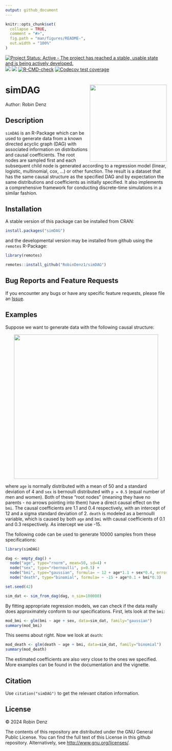 ```yaml
---
output: github_document
---
```


<!-- README.md is generated from README.Rmd. Please edit that file -->

```r
knitr::opts_chunk$set(
  collapse = TRUE,
  comment = "#>",
  fig.path = "man/figures/README-",
  out.width = "100%"
)
```

<!-- badges: start -->
[![Project Status: Active - The project has reached a stable, usable state and is being actively developed.](https://www.repostatus.org/badges/latest/active.svg)](https://www.repostatus.org/#active)
[![](https://www.r-pkg.org/badges/version/simDAG?color=green)](https://cran.r-project.org/package=simDAG)
[![](http://cranlogs.r-pkg.org/badges/grand-total/simDAG?color=blue)](https://cran.r-project.org/package=simDAG)
[![R-CMD-check](https://github.com/RUB-AMIB/simDAG/actions/workflows/R-CMD-check.yaml/badge.svg)](https://github.com/RUB-AMIB/simDAG/actions/workflows/R-CMD-check.yaml)
[![Codecov test coverage](https://codecov.io/gh/RobinDenz1/simDAG/branch/main/graph/badge.svg)](https://app.codecov.io/gh/RobinDenz1/simDAG?branch=main)
<!-- badges: end -->

# simDAG <img src="man/figures/logo.png" height="240" align="right" />

Author: Robin Denz

## Description

`simDAG` is an R-Package which can be used to generate data from a known directed acyclic graph (DAG) with associated information on distributions and causal coefficients. The root nodes are sampled first and each subsequent child node is generated according to a regression model (linear, logistic, multinomial, cox, ...) or other function. The result is a dataset that has the same causal structure as the specified DAG and by expectation the same distributions and coefficients as initially specified. It also implements a comprehensive framework for conducting discrete-time simulations in a similar fashion.

## Installation

A stable version of this package can be installed from CRAN:

```R
install.packages("simDAG")
```

and the developmental version may be installed from github using the `remotes` R-Package:

```R
library(remotes)

remotes::install_github("RobinDenz1/simDAG")
```

## Bug Reports and Feature Requests

If you encounter any bugs or have any specific feature requests, please file an [Issue](https://github.com/RobinDenz1/simDAG/issues).

## Examples

Suppose we want to generate data with the following causal structure:

<p align="center">
	<img src="man/figures/example_DAG.png" width="450" />
</p>

where `age` is normally distributed with a mean of 50 and a standard deviation of 4 and `sex` is bernoulli distributed with `p = 0.5` (equal number of men and women). Both of these "root nodes" (meaning they have no parents - no arrows pointing into them) have a direct causal effect on the `bmi`. The causal coefficients are 1.1 and 0.4 respectively, with an intercept of 12 and a sigma standard deviation of 2. `death` is modeled as a bernoulli variable, which is caused by both `age` and `bmi` with causal coefficients of 0.1 and 0.3 respectively. As intercept we use -15.

The following code can be used to generate 10000 samples from these specifications:

```r
library(simDAG)

dag <- empty_dag() +
  node("age", type="rnorm", mean=50, sd=4) +
  node("sex", type="rbernoulli", p=0.5) +
  node("bmi", type="gaussian", formula= ~ 12 + age*1.1 + sex*0.4, error=2) +
  node("death", type="binomial", formula= ~ -15 + age*0.1 + bmi*0.3)

set.seed(42)

sim_dat <- sim_from_dag(dag, n_sim=100000)
```

By fitting appropriate regression models, we can check if the data really does approximately conform to our specifications. First, lets look at the `bmi`:

```r
mod_bmi <- glm(bmi ~ age + sex, data=sim_dat, family="gaussian")
summary(mod_bmi)
```

This seems about right. Now we look at `death`:

```r
mod_death <- glm(death ~ age + bmi, data=sim_dat, family="binomial")
summary(mod_death)
```

The estimated coefficients are also very close to the ones we specified. More examples can be found in the documentation and the vignette.

## Citation

Use `citation("simDAG")` to get the relevant citation information.

## License

© 2024 Robin Denz

The contents of this repository are distributed under the GNU General Public License. You can find the full text of this License in this github repository. Alternatively, see <http://www.gnu.org/licenses/>.
